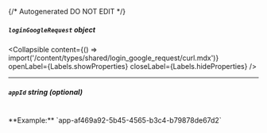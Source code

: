{/* Autogenerated DO NOT EDIT  */}

##### `loginGoogleRequest` _object_

<Collapsible content={() => import('/content/types/shared/login_google_request/curl.mdx')} openLabel={Labels.showProperties} closeLabel={Labels.hideProperties} />


---
##### `appId` _string (optional)_
<br/>
**Example:** `app-af469a92-5b45-4565-b3c4-b79878de67d2`


